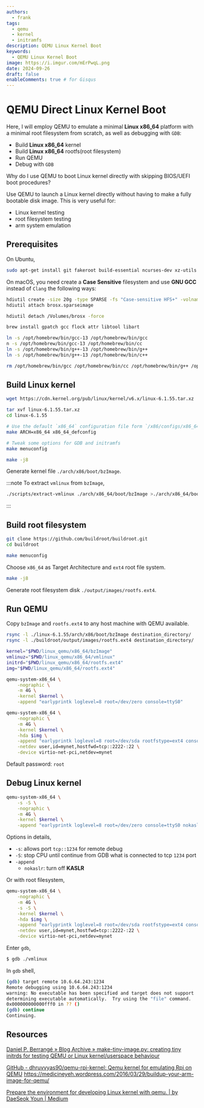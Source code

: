 ```yaml
---
authors:
  - frank
tags:
  - qemu
  - kernel
  - initramfs
description: QEMU Linux Kernel Boot
keywords:
  - QEMU Linux Kernel Boot
image: https://i.imgur.com/mErPwqL.png
date: 2024-09-26
draft: false
enableComments: true # for Gisqus
---
```


# QEMU Direct Linux Kernel Boot

Here, I will employ QEMU to emulate a minimal **Linux x86_64** platform with a minimal root filesystem from scratch, as well as debugging with `GDB`:

- Build **Linux x86_64** kernel
- Build **Linux x86_64** rootfs(root filesystem)
- Run QEMU
- Debug with `GDB`

Why do I use QEMU to boot Linux kernel directly with skipping BIOS/UEFI boot procedures?

Use QEMU to launch a Linux kernel directly without having to make a fully bootable disk image. This is very useful for:

- Linux kernel testing
- root filesystem testing
- arm system emulation

<!--truncate-->

## Prerequisites

On Ubuntu,

```sh
sudo apt-get install git fakeroot build-essential ncurses-dev xz-utils libssl-dev bc flex libelf-dev bison
```

On macOS, you need create a **Case Sensitive** filesystem and use **GNU GCC** instead of `Clang` the following ways:

```sh
hdiutil create -size 20g -type SPARSE -fs "Case-sensitive HFS+" -volname brosx brosx.sparseimage
hdiutil attach brosx.sparseimage
```

```sh
hdiutil detach /Volumes/brosx -force
```

```sh
brew install gpatch gcc flock attr libtool libart
```

```sh
ln -s /opt/homebrew/bin/gcc-13 /opt/homebrew/bin/gcc
n -s /opt/homebrew/bin/gcc-13 /opt/homebrew/bin/cc
ln -s /opt/homebrew/bin/g++-13 /opt/homebrew/bin/g++
ln -s /opt/homebrew/bin/g++-13 /opt/homebrew/bin/c++
```

```sh
rm /opt/homebrew/bin/gcc /opt/homebrew/bin/cc /opt/homebrew/bin/g++ /opt/homebrew/bin/c++
```

## Build Linux kernel

```sh
wget https://cdn.kernel.org/pub/linux/kernel/v6.x/linux-6.1.55.tar.xz
```


```sh
tar xvf linux-6.1.55.tar.xz
cd linux-6.1.55
```

```sh
# Use the default `x86_64` configuration file form `/x86/configs/x86_64_defconfig`
make ARCH=x86_64 x86_64_defconfig 
```

```sh
# Tweak some options for GDB and initramfs
make menuconfig
```

```sh
make -j8
```

Generate kernel file `./arch/x86/boot/bzImage`.

:::note
To extract `vmlinux` from `bzImage`,

```sh
./scripts/extract-vmlinux ./arch/x86_64/boot/bzImage >./arch/x86_64/boot/vmlinux
```

:::

## Build root filesystem

```sh
git clone https://github.com/buildroot/buildroot.git
cd buildroot
```

```sh
make menuconfig
```

Choose `x86_64` as Target Architecture and `ext4` root file system.

```sh
make -j8
```

Generate root filesystem disk `./output/images/rootfs.ext4`.

## Run QEMU

Copy `bzImage` and `rootfs.ext4` to any host machine with QEMU available.

```sh
rsync -l ./linux-6.1.55/arch/x86/boot/bzImage destination_directory/
rsync -l ./buildroot/output/images/rootfs.ext4 destination_directory/
```

```sh
kernel="$PWD/linux_qemu/x86_64/bzImage"
vmlinuz="$PWD/linux_qemu/x86_64/vmlinux"
initrd="$PWD/linux_qemu/x86_64/rootfs.ext4"
img="$PWD/linux_qemu/x86_64/rootfs.ext4"
```

```sh
qemu-system-x86_64 \
    -nographic \
    -m 4G \
    -kernel $kernel \
    -append "earlyprintk loglevel=8 root=/dev/zero console=ttyS0"
```

```sh
qemu-system-x86_64 \
    -nographic \
    -m 4G \
    -kernel $kernel \
    -hda $img \
    -append "earlyprintk loglevel=8 root=/dev/sda rootfstype=ext4 console=ttyS0" \
    -netdev user,id=mynet,hostfwd=tcp::2222-:22 \
    -device virtio-net-pci,netdev=mynet
```

Default password: `root`

## Debug Linux kernel

```sh
qemu-system-x86_64 \
    -s -S \
    -nographic \
    -m 4G \
    -kernel $kernel \
    -append "earlyprintk loglevel=8 root=/dev/zero console=ttyS0 nokaslr"
```

Options in details,

- `-s`: allows port `tcp::1234` for remote debug
- `-S`: stop CPU until continue from GDB what is connected to tcp `1234` port
- `-append`
  - `nokaslr`: turn off **KASLR**

Or with root filesystem,

```sh
qemu-system-x86_64 \
    -nographic \
    -m 4G \
    -s -S \
    -kernel $kernel \
    -hda $img \
    -append "earlyprintk loglevel=8 root=/dev/sda rootfstype=ext4 console=ttyS0 nokaslr" \
    -netdev user,id=mynet,hostfwd=tcp::2222-:22 \
    -device virtio-net-pci,netdev=mynet
```

Enter `gdb`,

```sh
$ gdb ./vmlinux
```

In `gdb` shell,

```sh
(gdb) target remote 10.6.64.243:1234
Remote debugging using 10.6.64.243:1234
warning: No executable has been specified and target does not support
determining executable automatically.  Try using the "file" command.
0x000000000000fff0 in ?? ()
(gdb) continue
Continuing.
```

## Resources

[Daniel P. Berrangé  » Blog Archive   » make-tiny-image.py: creating tiny initrds for testing QEMU or Linux kernel/userspace behaviour](https://www.berrange.com/posts/2023/03/09/make-tiny-image-py-creating-tiny-initrds-for-testing-qemu-or-linux-kernel-userspace-behaviour/)

[GitHub - dhruvvyas90/qemu-rpi-kernel: Qemu kernel for emulating Rpi on QEMU](https://github.com/dhruvvyas90/qemu-rpi-kernel)
https://medicineyeh.wordpress.com/2016/03/29/buildup-your-arm-image-for-qemu/

[Prepare the environment for developing Linux kernel with qemu. | by DaeSeok Youn | Medium](https://medium.com/@daeseok.youn/prepare-the-environment-for-developing-linux-kernel-with-qemu-c55e37ba8ade)

[](https://bootlin.com/pub/conferences/2013/kernel-recipes/rootfs-kernel-developer/rootfs-kernel-developer.pdf)